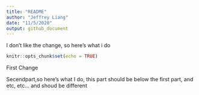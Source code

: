 ```yaml
---
title: "README"
author: "Jeffrey Liang"
date: "11/5/2020"
output: github_document
---
```


I don't like the change, so here's what i do


```r
knitr::opts_chunk$set(echo = TRUE)
```

First Change

Secendpart,so here's what I do, this part should be below the first part, and etc, etc... and shoud be different